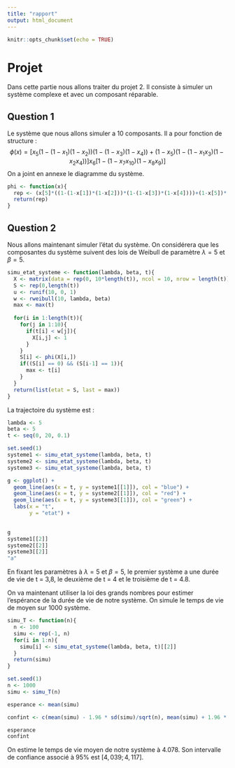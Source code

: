 ```yaml
---
title: "rapport"
output: html_document
---
```


```r
knitr::opts_chunk$set(echo = TRUE)
```

# Projet



Dans cette partie nous allons traiter du projet 2. Il consiste à simuler un système complexe et avec un composant réparable.

## Question 1

Le système que nous allons simuler a 10 composants. Il a pour fonction de structure : $$\phi(x) = [x_5(1-(1-x_1)(1-x_2))(1-(1-x_3)(1-x_4))+(1-x_5)(1-(1-x_1x_3)(1-x_2x_4))]x_6[1-(1-x_7x_{10})(1-x_8x_9)]$$
On a joint en annexe le diagramme du système.

```r
phi <- function(x){
  rep <- (x[5]*((1-(1-x[1])*(1-x[2]))*(1-(1-x[3])*(1-x[4])))+(1-x[5])*(1-(1-x[1]*x[3])*(1-x[2]*x[4])))*x[6]*(1-(1-x[7]*x[10])*(1-x[8]*x[9]))
  return(rep)
}
```

## Question 2

Nous allons maintenant simuler l'état du système. On considérera que les composantes du système suivent des lois de Weibull de paramètre $\lambda = 5$ et $\beta = 5$.

```r
simu_etat_systeme <- function(lambda, beta, t){
  X <- matrix(data = rep(0, 10*length(t)), ncol = 10, nrow = length(t))
  S <- rep(0,length(t))
  u <- runif(10, 0, 1)
  w <- rweibull(10, lambda, beta)
  max <- max(t)
  
  for(i in 1:length(t)){
    for(j in 1:10){
      if(t[i] < w[j]){
        X[i,j] <- 1
      }
    }
    S[i] <- phi(X[i,])
    if((S[i] == 0) && (S[i-1] == 1)){
      max <- t[i]
    }
  }
  return(list(etat = S, last = max))
}
```

La trajectoire du système est :

```r
lambda <- 5
beta <- 5
t <- seq(0, 20, 0.1)

set.seed(1)
systeme1 <- simu_etat_systeme(lambda, beta, t)
systeme2 <- simu_etat_systeme(lambda, beta, t)
systeme3 <- simu_etat_systeme(lambda, beta, t)

g <- ggplot() +
  geom_line(aes(x = t, y = systeme1[[1]]), col = "blue") +
  geom_line(aes(x = t, y = systeme2[[1]]), col = "red") +
  geom_line(aes(x = t, y = systeme3[[1]]), col = "green") +
  labs(x = "t",
       y = "etat") +
  

g
systeme1[[2]]
systeme2[[2]]
systeme3[[2]]
"a"
```

En fixant les paramètres à $\lambda = 5$ et $\beta = 5$, le premier système a une durée de vie de t = 3,8, le deuxième de t = 4 et le troisième de t = 4.8.

On va maintenant utiliser la loi des grands nombres pour estimer l'espérance de la durée de vie de notre système. On simule le temps de vie de moyen sur 1000 système.

```r
simu_T <- function(n){
  n <- 100
  simu <- rep(-1, n)
  for(i in 1:n){
    simu[i] <- simu_etat_systeme(lambda, beta, t)[[2]]
  }
  return(simu)
}

set.seed(1)
n <- 1000
simu <- simu_T(n)

esperance <- mean(simu)

confint <- c(mean(simu) - 1.96 * sd(simu)/sqrt(n), mean(simu) + 1.96 * sd(simu)/sqrt(n))

esperance
confint
```

On estime le temps de vie moyen de notre système à 4.078. Son intervalle de confiance associé à 95% est $[4,039;4,117]$.